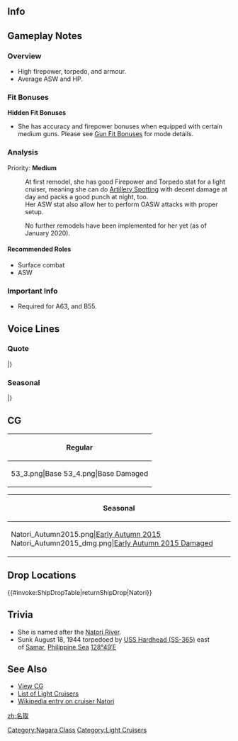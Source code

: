 ==Info==
{{KanmusuInfo|ID=044}}
{{KanmusuInfo|ID=044a}}

==Gameplay Notes==
===Overview===
* High firepower, torpedo, and armour.
* Average ASW and HP.

===Fit Bonuses===
{{:{{BASEPAGENAME}}/Equipment Bonuses}}
{{clear}}

'''Hidden Fit Bonuses'''
* She has accuracy and firepower bonuses when equipped with certain medium guns. Please see [[Gun Fit Bonuses]] for mode details.

===Analysis===
Priority: '''Medium'''

:At first remodel, she has good Firepower and Torpedo stat for a light cruiser, meaning she can do [[Artillery Spotting]] with decent damage at day and packs a good punch at night, too.
:Her ASW stat also allow her to perform OASW attacks with proper setup.

:No further remodels have been implemented for her yet (as of January 2020).


====Recommended Roles====
* Surface combat
* ASW

===Important Info===
* Required for A63, and B55.

==Voice Lines==
===Quote===
{{ShipquoteHeader}}
{{ShipquoteKai
|scenario = Introduction
|origin = 名取といいます…ご迷惑をお掛けしないよう、頑張ります
|translation = My name is Natori... I'll try my best to not cause you trouble.
|audio = Natori-Introduction.ogg
}}
{{ShipquoteKai
|scenario = Library
|origin = 長良型3番艦の名取です。
ちょっと古いモデルっていわれるけれど、高速軽巡洋艦として使い方はあるはず…
そ、そう、水雷戦隊には、ぜひ配属してくださいね。が、頑張りますから！
|translation = I'm the 3rd ship of the Nagara-class, Natori.
Even though I'm an older model, I think I can still be of use as a high speed light cruiser...
Th-that's right, please assign me to a torpedo squadron. I-I'll do my best!
|audio = Natori-Library.ogg
}}
{{ShipquoteKai
|scenario = Secretary 1
|origin = はっ…な、なんでしょうか…？
|translation = Ha... Wh-what is it...?
|audio = Natori-Secretary_1.ogg
}}
{{ShipquoteKai
|scenario = Secretary 2
|origin = ふぁっ…命令ですか…？
|translation = Wha... Is it an order?
|audio = Natori-Secretary_2.ogg
}}
{{ShipquoteKai
|scenario = Secretary 3
|origin = こ、これは…気合を入れろっていうことですよね。頑張ります、提督さん！
|translation = I-is this... what you call a 'psyching up'? I'll do my best, Admiral!
|audio = Natori-Secretary_3.ogg
}}
{{ShipquoteKai
|scenario = Secretary Idle 
|kai = yes
|origin = 提督さん、お忙しそう…。この間に、私が身の回りを整理して差し上げよう。えっと…これは…ここで…これは…ここ。あと、これは…ふぇ？こ、これは…えっと…
|translation = You look busy, Admiral... I'll just use this time to organise your belongings. Ummm... This goes... here... This... over there... Then this... Huh? Th-this is... Ummm...
|audio = Natori Kai Idle.mp3
}}
{{ShipquoteKai
|scenario = Wedding
|origin =提督さんも、本当は戦いが好きじゃないんですね？安心しました。提督…いえ…ぁ、あなたのために…もっと、がんばります。 	
|translation = You really don't like to fight either right, Admiral? That's a relief. Admiral... No... For you... I'll work even harder.
|audio = Natori-Wedding.ogg
}}
{{ShipquoteKai
|scenario = Player's Score
|origin = 提督に…ご連絡です…
|translation = It's a... message for you, Admiral...
|audio = Natori-Looking_At_Scores.ogg
}}
{{ShipquoteKai
|scenario = Joining the Fleet
|origin = 私に呼び出しがかかるなんて・・・え！？出撃！？
|translation = Did you call for me... Eh!? A sortie!?
|audio = Natori-Joining_A_Fleet.ogg
}}
{{ShipquoteKai
|scenario = Equipment 1
|origin = あ、あの…ありがとうございます。<ref>Shared with Supply before Kai.</ref>
|translation = U-umm... Thank you very much.
|audio = Natori-Equipment_1.ogg
}}
{{ShipquoteKai
|scenario = Equipment 2
|origin = 近代化改修…んっ…すみません…！古くって…
|translation = Modernisation... Ngh... I'm sorry...! It's because I'm old...
|audio = Natori-Equipment_2.ogg
}}
{{ShipquoteKai
|scenario = Equipment 3
|origin = ふぁっ！やりました！では、私はこれで…<ref>Shared with Secretary Married.</ref>
|translation = Yeah! I did it! Now I can...
|audio = Natori-Equipment_3.ogg
}}
{{ShipquoteKai
|scenario = Supply
|kai = yes
|origin =  あの…あっ、ありがとうございます。
|translation = Ummm... Th-thank you very much.
|audio = Natori Kai Resupply.mp3
}}
{{ShipquoteKai
|scenario = Docking (Minor Damage)
|origin = 少し、直してきますね。
|translation = I'm going for minor repairs.
|audio = Natori-Docking_Minor.ogg
}}
{{ShipquoteKai
|scenario = Docking (Major Damage)
|origin = たくさん、直してきますね。
|translation = I'm going for major repairs.
|audio = Natori-Docking_Major.ogg
}}
{{ShipquoteKai
|scenario = Construction
|origin = 新しい仲間が…それでは…私はこれで…
|translation = A new comrade has... Well... that's all from me...
|audio = Natori-Construction.ogg
}}
{{ShipquoteKai
|scenario = Returning from Sortie
|origin = 作戦完了した艦隊が帰投しました。では、私はこれで…
|translation = A fleet that has finished their operation has returned to port. Now that's all from me...
|audio = Natori-Returning_From_Sortie.ogg
}}
{{ShipquoteKai
|scenario = Starting a Sortie
|origin = 水雷船隊の皆さん、しゅ・・・出撃です 。
|translation = Everyone in the torpedo squadron, so...sortie.
|audio = Natori-Starting_A_Sortie.ogg
}}
{{ShipquoteKai
|scenario = Starting a Battle
|origin = て、敵艦見ゆ！…ってほんとに実戦！？
|translation = E-enemy ships spotted! ...Wait, we're really fighting!? 
|audio = Natori-Battle_Start.ogg
}}
{{ShipquoteKai
|scenario = Attack
|origin = 当たってくださ～い！
|translation = Please hit!! 
|audio = Natori-Attack.ogg
}}
{{ShipquoteKai
|scenario = Daytime Spotting/ Night Battle Attack
|origin = 砲雷撃戦…大丈夫…訓練はしてるし…
|translation = Combat... it's fine... I've practiced... 
|audio = Natori-Night_Attack.ogg
}}
{{ShipquoteKai
|scenario = Night Battle
|origin =  や、夜戦だけは…得意なんです、私！
|translation = I-I'm only good at... night battles!
|audio = Natori-Night_Battle.ogg
}}
{{ShipquoteKai
|scenario = MVP
|origin = へっ！？一番頑張ったのが私ですか…！？褒めてもらってもいいの…？…ありがとう…
|translation = Eh!? I'm the one who worked the hardest...!? Can I get praised...? ...Thank you... 
|audio = Natori-MVP.ogg
}}
{{ShipquoteKai
|scenario = Minor Damage 1
|origin = ふわぁっ！やだぁ…
|translation = Whaa! Nooo... 
|audio = Natori-Minor_Damage_1.ogg
}}
{{ShipquoteKai
|scenario = Minor Damage 2
|origin = ふえぇ？　燃えてる？　助けて～
|translation = *sob*! I-I'm on fire? Help meeeee! 
|audio = Natori-Minor_Damage_2.ogg
}}
{{ShipquoteKai
|scenario = Major Damage
|origin = みんな、どこ行ったの…？ふえぇ～……。
|translation = Everyone... where did you all go...? *sob*  
|audio = Natori-Major_Damage.ogg
}}
{{ShipquoteKai
|scenario = Sunk
|origin = 私もたくさん沈めちゃったから…これも、仕方ないかも…ね… 	
|translation = I've sunk a lot of ships already... I guess... this was inevitable... 
|audio = Natori-Sunk.ogg
}}
|} <references/>

{{clear}}

===Seasonal===
{{SeasonalHeaderOld}}
{{SeasonalQuote
|scenario = [[Seasonal/Christmas_2016|Christmas 2016]]
|origin = 本当にケーキ、美味しい。あぁ、五十鈴姉、これ、食べてみた？って、あぁ…結構食べてるのね。えぇ、ふぇぇ？！大丈夫？
|translation =	This cake is really delicious. Ah, have you tried some, Isuzu-nee? Oh, ah… You’ve had your fill. Eh, eeeeeh?! Are you alright?
|audio = Natori_Christmas_2016_Sec1.mp3
|notes = 
}}
{{SeasonalQuote
|scenario = [[Seasonal/New_Year_2017|New Year 2017]]
|origin = 提督さん、新年、あけましておめでとうございます！おぉ、本年も、艦隊をどうぞ、よろしくお願い申し上げます。
|translation =	Happy New Year, Admiral. Oh, please continue to look after the fleet next year.
|audio = Natori New Year 2017 Sec1.mp3
|notes = 
}}
{{SeasonalQuote
|scenario = [[Seasonal/Setsubun_2017|Setsubun 2017]]
|origin = 豆まきですね。五水戦の鬼役は…あぁ、ふぁっ！わ、私？あぁ、やだぁ、いた、痛い！痛いからぁ。や、やめてぇ！ふぇぇ、たすけてぇ！！
|translation = It’s time to throw the beans. The Oni for DesRon5 is… Ah, whaaa! M-me? Ah, no, ow, ouch! That hurts. St-stop that! Waaah, save me!!
|audio = Natori_Setsubun_2017.mp3
|notes = 
}}
{{SeasonalQuote
|scenario = [[Seasonal/Valentine%27s_Day_2017|Valentine’s Day 2017]]
|origin = あ、あの…あの、提督さん。…こちらを…あの、私作ってみたので。あの…
|translation =	Uh-umm… Ummm, Admiral. …I tried… Ummm, I tried making this. Umm…
|audio = Natori_Valentine_Sec1.mp3
|notes = 
}}
{{SeasonalQuote
|scenario = [[Seasonal/White_Day_2017|White Day 2017]]
|origin = て、提督さん、これは…あの…チョコレートのお返し？うわぁ！あの、ありがとうございます。た、大切にいただきます。
|translation =	A-admiral, is this… umm… in return for the chocolates? Wow! Umm, thank you very much! I-I’ll savour them!
|audio = Natori_White_Day_2017.mp3
|notes = 
}}
{{SeasonalQuote
|scenario = [[Seasonal/Fourth_Anniversary|4th Anniversary]]
|origin = 艦隊は、四周年を迎えました。提督…さん、いつも、本当にありがとうございます。私…がんばります！はい！
|translation =	The fleet is celebrating it’s 4th Anniversary. Thank… you so much for everything, Admiral. I’ll… do my best! Yes!
|audio = Natori_4th_Anniversary_Sec1_2017.mp3
|notes = 
}}
{{SeasonalQuote
|scenario = [[Seasonal/Fifth_Anniversary|5th Anniversary]]
|origin = 艦隊は…艦隊は、五周年を迎えました。提督さん、いつも本当にありがとうございます。私、これからもがんばります。はい！
|translation = The fleet… the fleet is celebrating it’s 5th Anniversary. Thank you so much for everything, Admiral. I’ll keep doing my best. Yes!
|audio = Natori_5th_Anniversary_Sec1.mp3
|notes = 
}}
{{SeasonalQuote
|scenario = [[Seasonal/Seventh_Anniversary|7th Anniversary]]
|origin = 提督さん、いつもお疲れさまです。今日は私たち、艦隊にとって、特別な日。ご一緒できて、私幸…あぁ、光栄です。
|translation =	Admiral, thanks for all your work. Today is a special day for us and the fleet. I'm happ... honoured to spend today with you.
|audio = Natori_7th_Anniversary_Secretary_1.mp3
|notes = 
}}
|}<references/>

{{Clear}}

==CG==
{| class="mw-collapsible mw-collapsed wikitable" style="width: 100%;"
!Regular
|-
|<gallery>
53_3.png|Base
53_4.png|Base Damaged
</gallery>
|}

{| class="mw-collapsible mw-collapsed wikitable" style="width: 100%;"
!Seasonal
|-
|<gallery>
Natori_Autumn2015.png|[[ Seasonal/Early_Autumn_2015_Seasonal_Update|Early Autumn 2015]]
Natori_Autumn2015_dmg.png|[[ Seasonal/Early_Autumn_2015_Seasonal_Update|Early Autumn 2015 Damaged]]
</gallery>
|}

==Drop Locations==
{{#invoke:ShipDropTable|returnShipDrop|Natori}}

==Trivia==
*She is named after the [https://en.wikipedia.org/wiki/Natori_River Natori River].
*Sunk August 18, 1944 torpedoed by [http://en.wikipedia.org/wiki/USS_Hardhead_(SS-365) USS Hardhead (SS-365)] east of [http://en.wikipedia.org/wiki/Samar Samar], [http://en.wikipedia.org/wiki/Philippine_Sea Philippine Sea] [http://tools.wmflabs.org/geohack/geohack.php?pagename=Japanese_cruiser_Natori&params=12_29_N_128_49_E_12°29′N 128°49′E]

==See Also==
*[[{{PAGENAME}}/Gallery|View {{PAGENAME}} CG]]
*[[EliteCL|List of Light Cruisers]]
*[[wikipedia:Japanese_cruiser_Natori|Wikipedia entry on cruiser Natori]]
{{shiplist}}
[[Category:Nagara Class]]
[[Category:Light Cruisers]]
[[zh:名取]]